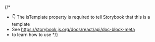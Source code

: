 
{/* 
  * 👇 The isTemplate property is required to tell Storybook that this is a template
  * See https://storybook.js.org/docs/react/api/doc-block-meta
  * to learn how to use
*/}

<Meta isTemplate />

<Title />

<Description />

<Primary />

---

## Variations

Listed below are additional variations of the component.

<Stories includePrimary={false} />

## Props 

<ArgTypes />

